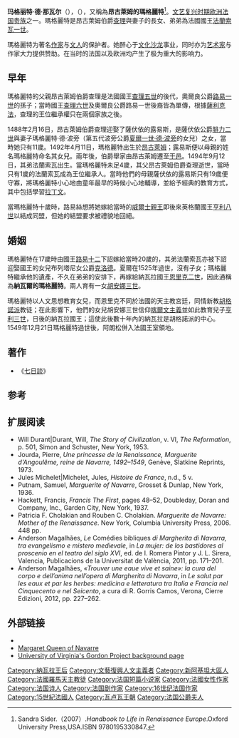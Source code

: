 {{Infobox royalty
| consort = 
| succession = 纳瓦拉王国的王后 1527年
| reign = 1526年 - 1549年
| coronation = 
| image = Marguerite d'Angoulême.jpg
| caption = 
| birth_date = {{Birth date|1492|4|11|df=y}}<ref name="Putnam">Putnam, Samuel.  ''Marguerite of Navarre.'' New York: Coward McCann, Inc.: 1935. Print.</ref>
| birth_place = 
| death_date = {{Death date and age|1549|12|21|1492|4|11|df=y}}
| death_place = 
| place of burial = 
| house = 
| father = 
| mother = 
| spouse = 
| issue =  
}}
'''玛格丽特·德·那瓦尔'''（{{lang-fr|Marguerite de Navarre}}），（{{bd|1492年||1549年|}}），又稱為'''昂古萊姆的瑪格麗特'''<ref>Sandra Sider.（2007）.''Handbook to Life in Renaissance Europe''.Oxford University Press,USA.ISBN 9780195330847.</ref>。[[文艺复兴时期|文艺复兴时期]][[欧洲|欧洲]][[法国|法国]][[贵族|贵族]]之一。瑪格麗特是昂古萊姆伯爵[[查理_(昂古萊姆伯爵)|查理]]與妻子{{link-en|薩伏依的露易斯|Louise of Savoy}}的長女、弟弟為法國{{link-en|瓦盧瓦－昂古萊姆王朝|House of Valois-Angoulême}}國王[[弗朗索瓦一世_(法蘭西)|法蘭索瓦一世]]。

瑪格麗特为著名[[作家|作家]]与[[文人|文人]]的保护者。她醉心于[[文化|文化]][[沙龙|沙龙]]事业，同时亦为[[艺术家|艺术家]]与作家大力提供赞助。在当时的法国以及欧洲均产生了极为重大的影响力。

== 早年 ==
瑪格麗特的父親昂古萊姆伯爵查理是法國國王[[查理五世_(法蘭西)|查理五世]]的後代，奧爾良公爵[[路易一世_(奧爾良公爵)|路易一世]]的孫子；當時國王[[查理六世_(法蘭西)|查理六世]]及奧爾良公爵路易一世後裔皆為單傳，根據[[薩利克法|薩利克法]]，查理的王位繼承權只在兩個家族之後。

1488年2月16日，昂古萊姆伯爵查理迎娶了薩伏依的露易斯，是薩伏依公爵[[腓力二世_(薩伏依)|腓力二世]]與妻子瑪格麗特·德·波旁（第五代波旁公爵[[夏爾一世·德·波旁|夏爾一世·德·波旁]]的女兒）之女，當時她只有11歲。1492年4月11日，瑪格麗特出生於[[昂古萊姆|昂古萊姆]]；露易斯便以母親的姓名瑪格麗特命名其女兒。兩年後，伯爵舉家由昂古萊姆遷至[[干邑|干邑]]。1494年9月12日，其弟法蘭索瓦出生。當瑪格麗特未足4歲，其父昂古萊姆伯爵查理逝世，當時只有1歲的法蘭索瓦成為王位繼承人。當時他們的母親薩伏依的露易斯只有19歲便守寡，將瑪格麗特小心地由童年最早的時候小心地輔導，並給予經典的教育方式，其中包括學習[[拉丁文|拉丁文]]。

當瑪格麗特十歲時，路易絲想將她嫁給當時的[[威爾士親王|威爾士親王]]即後來英格蘭國王[[亨利八世|亨利八世]]以結成同盟，但她的結盟要求被禮貌地回絕。

== 婚姻 ==
瑪格麗特在17歲時由國王[[路易十二|路易十二]]下詔嫁給當時20歲的{{link-en|阿朗松公爵|Counts and dukes of Alençon}}{{link-fr|夏爾四世|Charles IV d'Alençon}}，其弟法蘭索瓦亦被下詔迎娶國王的女兒布列塔尼女公爵[[法蘭西的克洛德|克洛德]]。夏爾在1525年過世，沒有子女；瑪格麗特繼承他的遺產，不久在弟弟的安排下，再嫁給納瓦拉國王[[恩里克二世_(納瓦拉)|恩里克二世]]，因此通稱為'''納瓦爾的瑪格麗特'''。兩人育有一女[[胡安娜三世|胡安娜三世]]。

瑪格麗特以人文思想教育女兒，而恩里克不同於法國的天主教宮廷，同情新教[[胡格諾派|胡格諾派]]教徒；在此影響下，他們的女兒胡安娜三世信仰[[喀爾文主義|喀爾文主義]]並如此教育兒子[[亨利四世_(法蘭西)|亨利三世]]，日後的納瓦拉國王；這使此後數十年內的納瓦拉是胡格諾派的中心。1549年12月21日瑪格麗特過世後，阿朗松併入法國王室領地。

==著作==
*《[[七日談|七日談]]》

== 参考 ==
{{reflist}}

==扩展阅读==
*Will Durant|Durant, Will, ''The Story of Civilization'', v. VI, ''The Reformation'', p. 501, Simon and Schuster, New York, 1953.
*Jourda, Pierre, ''Une princesse de la Renaissance, Marguerite d'Angoulême, reine de Navarre, 1492–1549'', Genève, Slatkine Reprints, 1973.
*Jules Michelet|Michelet, Jules, ''Histoire de France'', n.d., 5 v.
*Putnam, Samuel, ''Marguerite of Navarre'', Grosset & Dunlap, New York, 1936.
* Hackett, Francis, ''Francis The First'', pages 48–52, Doubleday, Doran and Company, Inc., Garden City, New York, 1937.
* Patricia F. Cholakian and Rouben C. Cholakian. ''Marguerite de Navarre: Mother of the Renaissance''. New York, Columbia University Press, 2006. 448 pp.
* Anderson Magalhães, ''Le'' Comédies bibliques ''di Margherita di Navarra, tra evangelismo e mistero medievale'', in ''La mujer: de los bastidores al proscenio en el teatro del siglo XVI'', ed. de I. Romera Pintor y J. L. Sirera, Valencia, Publicacions de la Universitat de València, 2011, pp. 171–201.
* Anderson Magalhães, ''«Trouver une eaue vive et saine»: la cura del corpo e dell’anima nell’opera di Margherita di Navarra'', in ''Le salut par les eaux et par les herbes: medicina e letteratura tra Italia e Francia nel Cinquecento e nel Seicento'', a cura di R. Gorris Camos, Verona, Cierre Edizioni, 2012, pp. 227–262.

==外部链接==
*{{gutenberg author | id=Margaret,_Queen_of_Navarre | name=Margaret, Queen of Navarre}}
*[http://www.lebrelblanco.com/anexos/a0073.htm  Margaret Queen of Navarre] {{Wayback|url=http://www.lebrelblanco.com/anexos/a0073.htm |date=20130329093602 }} {{es icon}}
* [http://www.lib.virginia.edu/rmds/collections/gordon/literary/marguerite/index.html University of Virginia's Gordon Project background page] {{Wayback|url=http://www.lib.virginia.edu/rmds/collections/gordon/literary/marguerite/index.html |date=20140223044737 }}

{{Authority control}}

[[Category:納瓦拉王后|Category:納瓦拉王后]]
[[Category:文藝復興人文主義者|Category:文藝復興人文主義者]]
[[Category:新阿基坦大區人|Category:新阿基坦大區人]]
[[Category:法國羅馬天主教徒|Category:法國羅馬天主教徒]]
[[Category:法国短篇小说家|Category:法国短篇小说家]]
[[Category:法國女性作家|Category:法國女性作家]]
[[Category:法国诗人|Category:法国诗人]]
[[Category:法国剧作家|Category:法国剧作家]]
[[Category:16世纪法国作家|Category:16世纪法国作家]]
[[Category:15世紀法國人|Category:15世紀法國人]]
[[Category:瓦卢瓦王朝|Category:瓦卢瓦王朝]]
[[Category:法国公爵夫人|Category:法国公爵夫人]]